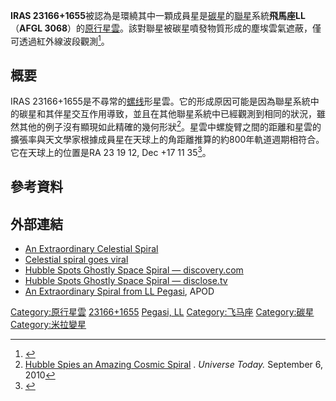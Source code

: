 {{expand|time=2017-01-17T08:54:09+00:00}}
{{refimprove|time=2017-01-17T08:54:09+00:00}}
{{Infobox nebula
 |name          = IRAS 23166+1655
 |image         = Pre-planetary nebula, IRAS 23166+1655.jpg
 |caption       = [[哈伯太空望遠鏡|哈伯太空望遠鏡]]拍攝的IRAS 23166+1655近紅外線影像，影像右方亮點是更接近地球的恆星。該恆星被當成修正[[自适应光学|自适应光学]]的{{link-en|導引星|Guide star}}，讓[[凱克天文台|凱克II望遠鏡]]得以解析飛馬座LL聯星系統的恆星<ref name="Morris"/>。
 |credit        =
 |type          = protoplanetary
 |type2         = <!-- can be wikilinked -->
 |epoch         = <!-- typically [[J2000|J2000]] -->
 |subtype       = 
 |class         = 
 |ra            = {{RA|23|19|12}}
 |dec           = {{DEC|+17|11|35}}
 |dist_ly       = 
 |dist_pc       = 
 |dist_z        = 
 |appmag_v      = 
 |appdia        = <!-- dd°mm'ss".mas -->
 |size_v        = 
 |constellation = 
 |radius_ly     = 
 |radius_pc     = 
 |dimensions    = 
 |absmag_v      = 
 |notes         = 
 |names         = 
}}
'''IRAS 23166+1655'''被認為是環繞其中一顆成員星是[[碳星|碳星]]的[[聯星|聯星]]系統'''飛馬座LL'''（'''AFGL 3068'''）的[[原行星雲|原行星雲]]。該對聯星被碳星噴發物質形成的塵埃雲氣遮蔽，僅可透過紅外線波段觀測<ref name="Morris">{{Cite web |url=http://www.spacetelescope.org/static/archives/releases/science_papers/potw1020.pdf |title=A Binary-Induced Pinwheel Outflow from the Extreme Carbon Star, AFGL 3068, M. Morris, et al. |accessdate=2017-01-17 |archive-date=2017-08-09 |archive-url=https://web.archive.org/web/20170809123242/http://spacetelescope.org/static/archives/releases/science_papers/potw1020.pdf |dead-url=no }}</ref>。

== 概要 ==
IRAS 23166+1655是不尋常的[[螺线|螺线]]形星雲。它的形成原因可能是因為聯星系統中的碳星和其伴星交互作用導致，並且在其他聯星系統中已經觀測到相同的狀況，雖然其他的例子沒有顯現如此精確的幾何形狀<ref>[http://www.universetoday.com/73034/hubble-spies-an-amazing-cosmic-spiral/ Hubble Spies an Amazing Cosmic Spiral] {{Wayback|url=http://www.universetoday.com/73034/hubble-spies-an-amazing-cosmic-spiral/ |date=20170319171221 }}. ''Universe Today.'' September 6, 2010</ref>。星雲中螺旋臂之間的距離和星雲的擴張率與天文學家根據成員星在天球上的角距離推算的約800年軌道週期相符合。它在天球上的位置是RA 23 19 12, Dec +17 11 35<ref>{{cite web|title=Online Astronomy eText: Assorted Recent Astronomy Pictures|url=http://cseligman.com/text/astronomypictures.htm|publisher=www.cseligman.com|accessdate=3 February 2016|archive-date=2016-03-04|archive-url=https://web.archive.org/web/20160304052718/http://cseligman.com/text/astronomypictures.htm|dead-url=no}}</ref>。

== 參考資料 ==
{{Reflist}}

== 外部連結 ==
*[http://www.spacetelescope.org/images/potw1020a/ An Extraordinary Celestial Spiral]{{Wayback|url=http://www.spacetelescope.org/images/potw1020a/ |date=20170131162148 }}
*[https://web.archive.org/web/20100909151403/http://cosmiclog.msnbc.msn.com/_news/2010/09/07/5062638-celestial-spiral-goes-viral Celestial spiral goes viral]
*[https://web.archive.org/web/20100909111551/http://news.discovery.com/space/hubble-spots-ghostly-space-spiral.html Hubble Spots Ghostly Space Spiral — discovery.com]
*[https://web.archive.org/web/20111004144825/http://www.disclose.tv/forum/hubble-spots-ghostly-space-spiral-t31055.html Hubble Spots Ghostly Space Spiral — disclose.tv]
*[http://antwrp.gsfc.nasa.gov/apod/ap100914.html An Extraordinary Spiral from LL Pegasi]{{Wayback|url=http://antwrp.gsfc.nasa.gov/apod/ap100914.html |date=20100916181821 }}, APOD

{{Stars of Pegasus}}

[[Category:原行星雲|Category:原行星雲]]
[[Category:IRAS天體|23166+1655]]
[[Category:以变星命名法命名的天体|Pegasi, LL]]
[[Category:飞马座|Category:飞马座]]
[[Category:碳星|Category:碳星]]
[[Category:米拉變星|Category:米拉變星]]